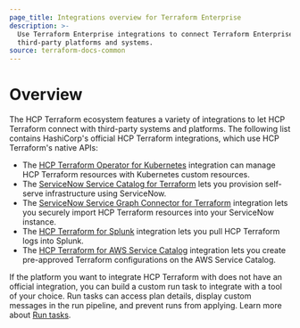 ```yaml
---
page_title: Integrations overview for Terraform Enterprise
description: >-
  Use Terraform Enterprise integrations to connect Terraform Enterprise with
  third-party platforms and systems. 
source: terraform-docs-common
---
```


# Overview

The HCP Terraform ecosystem features a variety of integrations to let HCP
Terraform connect with third-party systems and platforms. The following list
contains HashiCorp's official HCP Terraform integrations, which use HCP
Terraform's native APIs:

-   The [HCP Terraform Operator for Kubernetes](/terraform/enterprise/integrations/kubernetes) integration can manage HCP Terraform resources with Kubernetes custom resources.
-   The [ServiceNow Service Catalog for Terraform](/terraform/enterprise/integrations/service-now/service-catalog-terraform) lets you provision self-serve infrastructure using ServiceNow.
-   The [ServiceNow Service Graph Connector for Terraform](/terraform/enterprise/integrations/service-now/service-graph) integration lets you securely import HCP Terraform resources into your ServiceNow instance.
-   The [HCP Terraform for Splunk](/terraform/enterprise/integrations/splunk) integration lets you pull HCP Terraform logs into Splunk.
-   The [HCP Terraform for AWS Service Catalog](/terraform/enterprise/integrations/aws-service-catalog) integration lets you create pre-approved Terraform configurations on the AWS Service Catalog.

If the platform you want to integrate HCP Terraform with does not have an
official integration, you can build a custom run task to integrate with a tool
of your choice. Run tasks can access plan details, display custom messages in
the run pipeline, and prevent runs from applying. Learn more about [Run
tasks](/terraform/enterprise/integrations/run-tasks).

